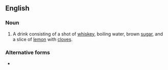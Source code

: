 ==English==

===Noun===
{{en-noun}}

# A drink consisting of a shot of [[whiskey]], boiling water, brown [[sugar]], and a slice of [[lemon]] with [[clove]]s.

===Alternative forms===
* {{l|en|hot whisky}}